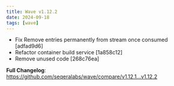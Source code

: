 ```yaml
---
title: Wave v1.12.2
date: 2024-09-18
tags: [wave]
---
```


- Fix Remove entries permanently from stream once consumed [adfad9d6]
- Refactor container build service [1a858c12]
- Remove unused code [268c76ea]

**Full Changelog**: https://github.com/seqeralabs/wave/compare/v1.12.1...v1.12.2
